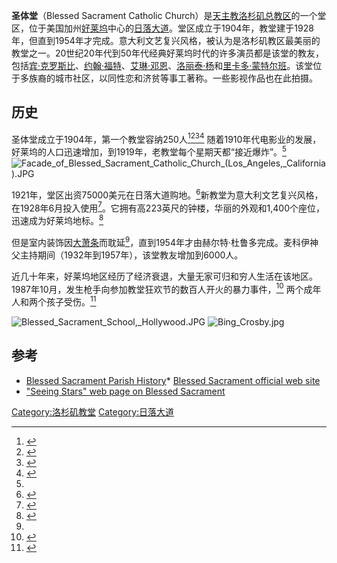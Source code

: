 {{Infobox church
| name                 = 圣体堂
| fullname             = Blessed Sacrament Catholic Church
| image                = Blessed Sacrament Catholic Church (Sunset Blvd., Los Angeles).JPG
| location             = 美国加州[[好莱坞|好莱坞]][[日落大道|日落大道]]6657号
| coordinates          = {{coord|34.098706|-118.335116|type:landmark_region:US-CA|display=title,inline}}
| denomination         = [[罗马天主教|罗马天主教]]
| website              = [http://blessedsacramenthollywood.org/ blessedsacramenthollywood.org]
| founded date         = 1904
| dedicated date       = 1928年6月
| architect            = Thomas Franklin Power
| style                = 意大利文艺复兴
| diocese              = [[天主教洛杉矶总教区|天主教洛杉矶总教区]]
}}
'''圣体堂'''（Blessed Sacrament Catholic Church）是[[天主教洛杉矶总教区|天主教洛杉矶总教区]]的一个堂区，位于美国加州[[好莱坞|好莱坞]]中心的[[日落大道|日落大道]]。堂区成立于1904年，教堂建于1928年，但直到1954年才完成。意大利文艺复兴风格，被认为是洛杉矶教区最美丽的教堂之一。20世纪20年代到50年代经典好莱坞时代的许多演员都是该堂的教友，包括[[宾·克罗斯比|宾·克罗斯比]]、[[约翰·福特|约翰·福特]]、[[艾琳·邓恩|艾琳·邓恩]]、[[洛丽泰·杨|洛丽泰·杨]]和[[里卡多·蒙特尔班|里卡多·蒙特尔班]]。该堂位于多族裔的城市社区，以同性恋和济贫等事工著称。一些影视作品也在此拍摄。 

==历史==
圣体堂成立于1904年，第一个教堂容纳250人<ref name=Jubille>{{cite news|title=Hollywood Church Starts Its Golden Jubilee Today |publisher=Los Angeles Times|date=1954-10-15}}</ref><ref>{{cite news|title=Catholics Celebrate Church's 50th Birthday: Cardinal McIntyre Presides at Mass at Hollywood Blessed Sacrament Anniversary |publisher=Los Angeles Times|date=1954-10-18|url=http://pqasb.pqarchiver.com/latimes/access/434753482.html?dids=434753482:434753482&FMT=ABS&FMTS=ABS:AI&date=Oct+18%2C+1954&author=&pub=Los+Angeles+Times&desc=Catholics+Celebrate+Church's+50th+Birthday&pqatl=google}}</ref><ref>{{cite news|title=Hollywood: Consecration Service; Republican Rally|publisher=Los Angeles Times|date=1904-10-23|url=http://pqasb.pqarchiver.com/latimes/access/322814422.html?dids=322814422:322814422&FMT=ABS&FMTS=ABS:AI&date=Oct+23%2C+1904&author=&pub=Los+Angeles+Times&desc=HOLLYWOOD.&pqatl=google|accessdate=2016-11-30|archive-date=2012-10-09|archive-url=https://web.archive.org/web/20121009190749/http://pqasb.pqarchiver.com/latimes/access/322814422.html?dids=322814422:322814422&FMT=ABS&FMTS=ABS:AI&date=Oct+23,+1904&author=&pub=Los+Angeles+Times&desc=HOLLYWOOD.&pqatl=google|dead-url=no}}</ref><ref>{{cite news|title=TO DEDICATE FINE CHURCH|publisher=Los Angeles Times|date=1904-10-22|url=http://pqasb.pqarchiver.com/latimes/access/322812482.html?dids=322812482:322812482&FMT=ABS&FMTS=ABS:AI&date=Oct+22%2C+1904&author=&pub=Los+Angeles+Times&desc=TO+DEDICATE+FINE+CHURCH.&pqatl=google|accessdate=2016-11-30|archive-date=2012-10-09|archive-url=https://web.archive.org/web/20121009190817/http://pqasb.pqarchiver.com/latimes/access/322812482.html?dids=322812482:322812482&FMT=ABS&FMTS=ABS:AI&date=Oct+22,+1904&author=&pub=Los+Angeles+Times&desc=TO+DEDICATE+FINE+CHURCH.&pqatl=google|dead-url=no}}</ref> 随着1910年代电影业的发展，好莱坞的人口迅速增加，到1919年，老教堂每个星期天都“接近爆炸”。<ref name=Tracy/>
[[File:Facade_of_Blessed_Sacrament_Catholic_Church_(Los_Angeles,_California).JPG|thumb]]

1921年，堂区出资75000美元在日落大道购地。<ref name=Tracy>{{cite web|author=Kathy Tracy|title=Blessed Sacrament Parish History - 2004 Centennial Edition|publisher=Blessed Sacrament Catholic Church|year=2004|url=http://blessedsacramenthollywood.org/history/index.htm|deadurl=yes|archiveurl=https://archive.is/20130414075007/http://blessedsacramenthollywood.org/history/index.htm|archivedate=2013-04-14|accessdate=2016-11-30}}</ref>新教堂为意大利文艺复兴风格，在1928年6月投入使用<ref name=Edifice>{{cite news|title=CATHOLICS PLAN EDIFICE: Construction to Start January 1 on Church for Parish of Blessed Sacrament in Hollywood|publisher=Los Angeles Times|date=1925-12-13|url=http://pqasb.pqarchiver.com/latimes/access/361809002.html?dids=361809002:361809002&FMT=CITE&FMTS=CITE:AI&date=Dec+13%2C+1925&author=&pub=Los+Angeles+Times&desc=CATHOLICS+PLAN+EDIFICE&pqatl=google|accessdate=2016-11-30|archive-date=2012-10-09|archive-url=https://web.archive.org/web/20121009190956/http://pqasb.pqarchiver.com/latimes/access/361809002.html?dids=361809002:361809002&FMT=CITE&FMTS=CITE:AI&date=Dec+13,+1925&author=&pub=Los+Angeles+Times&desc=CATHOLICS+PLAN+EDIFICE&pqatl=google|dead-url=no}}</ref>。它拥有高223英尺的钟楼，华丽的外观和1,400个座位，迅速成为好莱坞地标。<ref>{{cite news|title=Hollywood Church Will Hold First Open House: Blessed Sacrament Priests and Nuns to Act as Guides for Sunday Visitors|publisher=Los Angeles Times|date=1967-05-20|url=http://pqasb.pqarchiver.com/latimes/access/521670872.html?dids=521670872:521670872&FMT=ABS&FMTS=ABS:AI&date=May+20%2C+1967&author=&pub=Los+Angeles+Times&desc=Hollywood+Church+Will+Hold+First+Open+House&pqatl=google|accessdate=2016-11-30|archive-date=2012-10-09|archive-url=https://web.archive.org/web/20121009190613/http://pqasb.pqarchiver.com/latimes/access/521670872.html?dids=521670872:521670872&FMT=ABS&FMTS=ABS:AI&date=May+20,+1967&author=&pub=Los+Angeles+Times&desc=Hollywood+Church+Will+Hold+First+Open+House&pqatl=google|dead-url=no}}</ref>

但是室内装饰因[[大萧条|大萧条]]而耽延<ref name=Tracy/>，直到1954年才由赫尔特·杜鲁多完成。麦科伊神父主持期间（1932年到1957年），该堂教友增加到6000人。

近几十年来，好莱坞地区经历了经济衰退，大量无家可归和穷人生活在该地区。1987年10月，发生枪手向参加教堂狂欢节的数百人开火的暴力事件，<ref>{{cite news|title=Gunfire Wounds 4 at L.A. Church|publisher=San Jose Mercury News|date=1987-10-12|url=http://nl.newsbank.com/nl-search/we/Archives?p_product=SJ&s_site=mercurynews&p_multi=SJ&p_theme=realcities&p_action=search&p_maxdocs=200&p_topdoc=1&p_text_direct-0=0EB72C76B269AF9F&p_field_direct-0=document_id&p_perpage=10&p_sort=YMD_date:D&s_trackval=GooglePM|accessdate=2016-11-30|archive-date=2019-08-12|archive-url=https://web.archive.org/web/20190812052300/http://nl.newsbank.com/nl-search/we/Archives?p_product=SJ&s_site=mercurynews&p_multi=SJ&p_theme=realcities&p_action=search&p_maxdocs=200&p_topdoc=1&p_text_direct-0=0EB72C76B269AF9F&p_field_direct-0=document_id&p_perpage=10&p_sort=YMD_date:D&s_trackval=GooglePM|dead-url=no}}</ref> 两个成年人和两个孩子受伤。<ref>{{cite news|author=Richard Holguin|title=Boy, 14, Killed, 7 Wounded in Compton, Hollywood Shootings|publisher=Los Angeles Times|date=1987-10-12|url=http://pqasb.pqarchiver.com/latimes/access/58719638.html?dids=58719638:58719638&FMT=FT&FMTS=ABS:FT&type=current&date=Oct+12%2C+1987&author=RICHARD+HOLGUIN&pub=Los+Angeles+Times+(pre-1997+Fulltext)&desc=Boy%2C+14%2C+Killed%2C+7+Wounded+in+Compton%2C+Hollywood+Shootings}}</ref>

[[File:Blessed_Sacrament_School,_Hollywood.JPG|thumb]]
[[File:Bing_Crosby.jpg|thumb]]

==参考==
{{reflist|33em}}
* [https://archive.is/20130414075007/http://blessedsacramenthollywood.org/history/index.htm Blessed Sacrament Parish History]* [http://blessedsacramenthollywood.org/ Blessed Sacrament official web site]{{Webarchive|url=https://archive.is/20130414075007/http://blessedsacramenthollywood.org/history/index.htm |date=2013-04-14 }}
* [https://web.archive.org/web/20080509192241/http://www.seeing-stars.com/Churches/BlessedSacrament.shtml "Seeing Stars" web page on Blessed Sacrament]
[[Category:洛杉矶教堂|Category:洛杉矶教堂]]
[[Category:日落大道|Category:日落大道]]